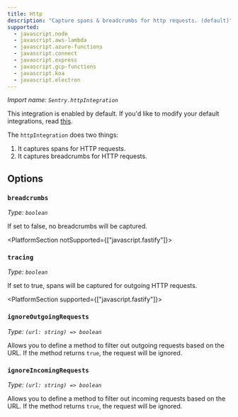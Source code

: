 ```yaml
---
title: Http
description: "Capture spans & breadcrumbs for http requests. (default)"
supported:
  - javascript.node
  - javascript.aws-lambda
  - javascript.azure-functions
  - javascript.connect
  - javascript.express
  - javascript.gcp-functions
  - javascript.koa
  - javascript.electron
---
```


_Import name: `Sentry.httpIntegration`_

This integration is enabled by default. If you'd like to modify your default integrations, read [this](./../#modifying-default-integrations).

The `httpIntegration` does two things:
1. It captures spans for HTTP requests.
2. It captures breadcrumbs for HTTP requests.


## Options

### `breadcrumbs`

_Type: `boolean`_

If set to false, no breadcrumbs will be captured.

<PlatformSection notSupported={["javascript.fastify"]}>
### `tracing`

_Type: `boolean`_

If set to true, spans will be captured for outgoing HTTP requests.
</PlatformSection>

<PlatformSection supported={["javascript.fastify"]}>
### `ignoreOutgoingRequests`

_Type: `(url: string) => boolean`_

Allows you to define a method to filter out outgoing requests based on the URL. If the method returns `true`, the request will be ignored.

### `ignoreIncomingRequests`

_Type: `(url: string) => boolean`_

Allows you to define a method to filter out incoming requests based on the URL. If the method returns `true`, the request will be ignored.
</PlatformSection>
